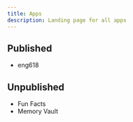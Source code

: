 ```yaml
---
title: Apps
description: Landing page for all apps
---
```



## Published

- <Link to="eng618">eng618</Link>

## Unpublished

- <Link to="fun-facts">Fun Facts</Link>
- <Link to="memory-vault">Memory Vault</Link>
